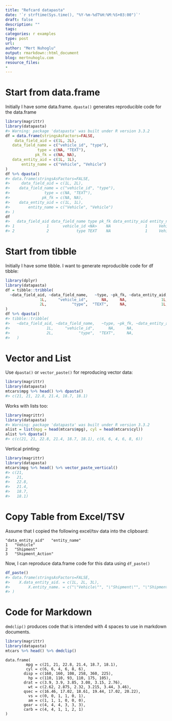 ```yaml
---
title: "Refcard datapasta"
date: '`r strftime(Sys.time(), "%Y-%m-%dT%H:%M:%S+03:00")`'
draft: false
description: ""
tags:
categories: r examples
type: post
url:
author: "Mert Nuhoglu"
output: rmarkdown::html_document
blog: mertnuhoglu.com
resource_files:
-
---
```


# Start from data.frame

Initially I have some data.frame. `dpasta()` generates reproducible code for the data.frame

``` r
library(magrittr)
library(datapasta)
#> Warning: package 'datapasta' was built under R version 3.3.2
df = data.frame(stringsAsFactors=FALSE,
    data_field_aid = c(1L, 2L),
   data_field_name = c("vehicle_id", "type"),
              type = c(NA, "TEXT"),
             pk_fk = c(NA, NA),
   data_entity_aid = c(1L, 1L),
       entity_name = c("Vehicle", "Vehicle")
)
df %>% dpasta()
#> data.frame(stringsAsFactors=FALSE,
#>     data_field_aid = c(1L, 2L),
#>    data_field_name = c("vehicle_id", "type"),
#>               type = c(NA, "TEXT"),
#>              pk_fk = c(NA, NA),
#>    data_entity_aid = c(1L, 1L),
#>        entity_name = c("Vehicle", "Vehicle")
#> )
df
#>   data_field_aid data_field_name type pk_fk data_entity_aid entity_name
#> 1              1      vehicle_id <NA>    NA               1     Vehicle
#> 2              2            type TEXT    NA               1     Vehicle
```

# Start from tibble

Initially I have some tibble. I want to generate reproducible code for df tibble:

``` r
library(dplyr)
library(datapasta)
df = tibble::tribble(
  ~data_field_aid, ~data_field_name,   ~type, ~pk_fk, ~data_entity_aid, ~entity_name,
               1L,     "vehicle_id",      NA,     NA,               1L,    "Vehicle",
               2L,           "type",  "TEXT",     NA,               1L,    "Vehicle"
)
df %>% dpasta()
#> tibble::tribble(
#>   ~data_field_aid, ~data_field_name,   ~type, ~pk_fk, ~data_entity_aid, ~entity_name,
#>                1L,     "vehicle_id",      NA,     NA,               1L,    "Vehicle",
#>                2L,           "type",  "TEXT",     NA,               1L,    "Vehicle"
#>   )
```

# Vector and List

Use `dpasta()` or `vector_paste()` for reproducing vector data:

``` r
library(magrittr)
library(datapasta)
mtcars$mpg %>% head() %>% dpasta()
#> c(21, 21, 22.8, 21.4, 18.7, 18.1)
```

Works with lists too:

``` r
library(magrittr)
library(datapasta)
#> Warning: package 'datapasta' was built under R version 3.3.2
alist = list(mpg = head(mtcars$mpg), cyl = head(mtcars$cyl))
alist %>% dpasta()
#> c(c(21, 21, 22.8, 21.4, 18.7, 18.1), c(6, 6, 4, 6, 8, 6))
```

Vertical printing:

``` r
library(magrittr)
library(datapasta)
mtcars$mpg %>% head() %>% vector_paste_vertical()
#> c(21,
#>   21,
#>   22.8,
#>   21.4,
#>   18.7,
#>   18.1)
```

# Copy Table from Excel/TSV

Assume that I copied the following excel/tsv data into the clipboard:

    "data_entity_aid"	"entity_name"
    1	"Vehicle"
    2	"Shipment"
    3	"Shipment_Action"

Now, I can reproduce data.frame code for this data using `df_paste()`

``` r
df_paste()
#> data.frame(stringsAsFactors=FALSE,
#>    X.data_entity_aid. = c(1L, 2L, 3L),
#>        X.entity_name. = c("\"Vehicle\"", "\"Shipment\"", "\"Shipment_Action\"")
#> )
```

# Code for Markdown

`dmdclip()` produces code that is intended with 4 spaces to use in markdown documents.

``` r
library(magrittr)
library(datapasta)
mtcars %>% head() %>% dmdclip()
```

    data.frame(
             mpg = c(21, 21, 22.8, 21.4, 18.7, 18.1),
             cyl = c(6, 6, 4, 6, 8, 6),
            disp = c(160, 160, 108, 258, 360, 225),
              hp = c(110, 110, 93, 110, 175, 105),
            drat = c(3.9, 3.9, 3.85, 3.08, 3.15, 2.76),
              wt = c(2.62, 2.875, 2.32, 3.215, 3.44, 3.46),
            qsec = c(16.46, 17.02, 18.61, 19.44, 17.02, 20.22),
              vs = c(0, 0, 1, 1, 0, 1),
              am = c(1, 1, 1, 0, 0, 0),
            gear = c(4, 4, 4, 3, 3, 3),
            carb = c(4, 4, 1, 1, 2, 1)
    )


